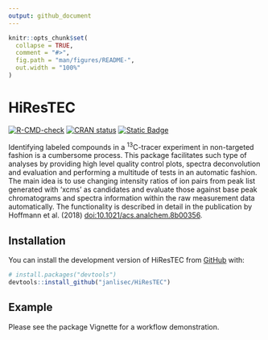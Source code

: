 ```yaml
---
output: github_document
---
```


<!-- README.md is generated from README.Rmd. Please edit that file -->

```r
knitr::opts_chunk$set(
  collapse = TRUE,
  comment = "#>",
  fig.path = "man/figures/README-",
  out.width = "100%"
)
```

# HiResTEC

<!-- badges: start -->
[![R-CMD-check](https://github.com/janlisec/HiResTEC/actions/workflows/R-CMD-check.yaml/badge.svg)](https://github.com/janlisec/HiResTEC/actions/workflows/R-CMD-check.yaml)
[![CRAN status](https://www.r-pkg.org/badges/version/HiResTEC)](https://CRAN.R-project.org/package=HiResTEC)
[![Static Badge](https://img.shields.io/badge/doi-10.1021/acs.analchem.8b00356-yellow.svg)](https://doi.org/10.1021/acs.analchem.8b00356)
<!-- badges: end -->

Identifying labeled compounds in a ^13^C-tracer experiment in non-targeted fashion 
is a cumbersome process. This package facilitates such type of analyses by 
providing high level quality control plots, spectra deconvolution and evaluation 
and performing a multitude of tests in an automatic fashion. The main idea is 
to use changing intensity ratios of ion pairs from peak list generated with 
'xcms' as candidates and evaluate those against base peak chromatograms and 
spectra information within the raw measurement data automatically. 
The functionality is described in detail in the publication by 
Hoffmann et al. (2018) <doi:10.1021/acs.analchem.8b00356>.

## Installation

You can install the development version of HiResTEC from [GitHub](https://github.com/) with:

``` r
# install.packages("devtools")
devtools::install_github("janlisec/HiResTEC")
```

## Example

Please see the package Vignette for a workflow demonstration.
